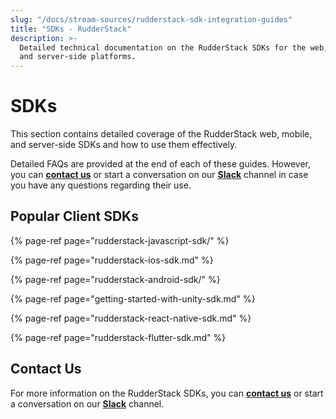 ```yaml
---
slug: "/docs/stream-sources/rudderstack-sdk-integration-guides"
title: "SDKs - RudderStack"
description: >-
  Detailed technical documentation on the RudderStack SDKs for the web, mobile,
  and server-side platforms.
---
```


# SDKs

This section contains detailed coverage of the RudderStack web, mobile, and server-side SDKs and how to use them effectively.

Detailed FAQs are provided at the end of each of these guides. However, you can [**contact us**](mailto:%20docs@rudderstack.com) or start a conversation on our [**Slack**](https://resources.rudderstack.com/join-rudderstack-slack) channel in case you have any questions regarding their use.

## Popular Client SDKs

{% page-ref page="rudderstack-javascript-sdk/" %}

{% page-ref page="rudderstack-ios-sdk.md" %}

{% page-ref page="rudderstack-android-sdk/" %}

{% page-ref page="getting-started-with-unity-sdk.md" %}

{% page-ref page="rudderstack-react-native-sdk.md" %}

{% page-ref page="rudderstack-flutter-sdk.md" %}

## Contact Us

For more information on the RudderStack SDKs, you can [**contact us**](mailto:%20contact@rudderstack.com) or start a conversation on our [**Slack**](https://resources.rudderstack.com/join-rudderstack-slack) channel.
